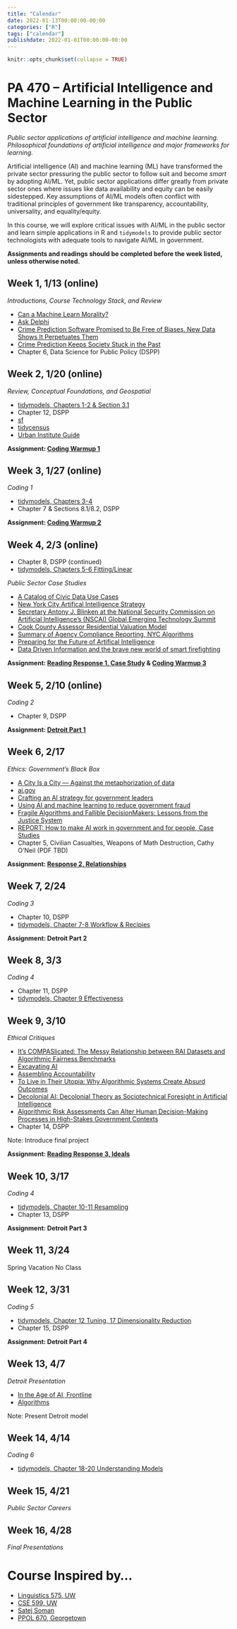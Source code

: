 ```yaml
---
title: "Calendar"
date: 2022-01-13T00:00:00-00:00
categories: ["R"]
tags: ["calendar"]
publishdate: 2022-01-01T00:00:00-00:00
---
```


```r
knitr::opts_chunk$set(collapse = TRUE)
```

# PA 470 – Artificial Intelligence and Machine Learning in the Public Sector

*Public sector applications of artificial intelligence and machine learning. Philosophical foundations of artificial intelligence and major frameworks for learning.*

Artificial intelligence (AI) and machine learning (ML) have transformed the private sector pressuring the public sector to follow suit and become *smart* by adopting AI/ML. 
Yet, public sector applications differ greatly from private sector ones where issues like data availability and equity can be easily sidestepped.
Key assumptions of AI/ML models often conflict with traditional principles of government like transparency, accountability, universality, and equality/equity. 

In this course, we will explore critical issues with AI/ML in the public sector and learn simple applications in R and `tidymodels` to provide public sector technologists with adequate tools to navigate AI/ML in government.

**Assignments and readings should be completed before the week listed, unless otherwise noted.**

## Week 1, 1/13 (online)

*Introductions, Course Technology Stack, and Review*

- [Can a Machine Learn Morality?](https://www.nytimes.com/2021/11/19/technology/can-a-machine-learn-morality.html)
- [Ask Delphi](https://delphi.allenai.org/?a1=Women+are+better+than+men.)
- [Crime Prediction Software Promised to Be Free of Biases. New Data Shows It Perpetuates Them](https://themarkup.org/prediction-bias/2021/12/02/crime-prediction-software-promised-to-be-free-of-biases-new-data-shows-it-perpetuates-them)
- [Crime Prediction Keeps Society Stuck in the Past](https://www.wired.com/story/crime-prediction-racist-history/)
- Chapter 6, Data Science for Public Policy (DSPP)

## Week 2, 1/20 (online)

*Review, Conceptual Foundations, and Geospatial*

- [tidymodels, Chapters 1-2 & Section 3.1](https://www.tmwr.org/index.html)
- Chapter 12, DSPP
- [sf](https://r-spatial.github.io/sf/)
- [tidycensus](https://walker-data.com/tidycensus/)
- [Urban Institute Guide](https://urbaninstitute.github.io/r-at-urban/mapping.html#Introduction)

**Assignment: [Coding Warmup 1](/coding-warmup-1)**

## Week 3, 1/27 (online)

*Coding 1*

- [tidymodels, Chapters 3-4](https://www.tmwr.org/index.html)
- Chapter 7 & Sections 8.1/8.2, DSPP

**Assignment: [Coding Warmup 2](/coding-warmup-2)**

## Week 4, 2/3 (online)

- Chapter 8, DSPP (continued)
- [tidymodels, Chapters 5-6 Fitting/Linear](https://www.tmwr.org/index.html)

*Public Sector Case Studies*

- [A Catalog of Civic Data Use Cases](https://datasmart.ash.harvard.edu/news/article/how-can-data-and-analytics-be-used-to-enhance-city-operations-723)
- [New York City Artifical Intelligence Strategy](https://www1.nyc.gov/assets/cto/downloads/ai-strategy/nyc_ai_strategy.pdf)
- [Secretary Antony J. Blinken at the National Security Commission on Artificial Intelligence’s (NSCAI) Global Emerging Technology Summit](https://www.state.gov/secretary-antony-j-blinken-at-the-national-security-commission-on-artificial-intelligences-nscai-global-emerging-technology-summit/)
- [Cook County Assessor Residential Valuation Model](https://gitlab.com/ccao-data-science---modeling/models/ccao_res_avm/-/tree/2021-assessment-year)
- [Summary of Agency Compliance Reporting, NYC Algorithms](https://www1.nyc.gov/assets/ampo/downloads/pdf/AMPO-CY-2020-Agency-Compliance-Reporting.pdf)
- [Preparing for the Future of Artifical Intelligence](https://obamawhitehouse.archives.gov/sites/default/files/whitehouse_files/microsites/ostp/NSTC/preparing_for_the_future_of_ai.pdf)
- [Data Driven Information and the brave new world of smart firefighting](https://www.nfpa.org/-/media/Files/News-and-Research/Resources/Research-Foundation/Current-projects/Smart-FF/SmartFFNFPAJournalDataDriven.ashx)

**Assignment: [Reading Response 1, Case Study](/reading-response-1) & [Coding Warmup 3](/coding-warmup-3)**

## Week 5, 2/10 (online)

*Coding 2*

- Chapter 9, DSPP

**Assignment: [Detroit Part 1](/detroit-1)**

## Week 6, 2/17

*Ethics: Government's Black Box*

- [A City Is a City — Against the metaphorization of data](https://everestpipkin.medium.com/a-city-is-a-city-against-the-metaphorization-of-data-2139be087a71)
- [ai.gov](https://www.ai.gov/)
- [Crafting an AI strategy for government leaders](https://www2.deloitte.com/us/en/insights/industry/public-sector/ai-strategy-for-government-leaders.html)
- [Using AI and machine learning to reduce government fraud](https://www.brookings.edu/research/using-ai-and-machine-learning-to-reduce-government-fraud/)
- [Fragile Algorithms and Fallible DecisionMakers: Lessons from the Justice System](https://pubs.aeaweb.org/doi/pdfplus/10.1257/jep.35.4.71)
- [REPORT: How to make AI work in government and for people, Case Studies](https://www.centreforpublicimpact.org/insights/how-to-make-ai-work-in-government-and-for-people)
- Chapter 5, Civilian Casualties, Weapons of Math Destruction, Cathy O'Neil (PDF TBD)

**Assignment: [Response 2, Relationships](reading-response-2)**

## Week 7, 2/24

*Coding 3*

- Chapter 10, DSPP
- [tidymodels, Chapter 7-8 Workflow & Recipies](https://www.tmwr.org/index.html)

**Assignment: Detroit Part 2**

## Week 8, 3/3

*Coding 4*

- Chapter 11, DSPP
- [tidymodels, Chapter 9 Effectiveness](https://www.tmwr.org/index.html)

## Week 9, 3/10

*Ethical Critiques*

- [It's COMPASlicated: The Messy Relationship between RAI Datasets and Algorithmic Fairness Benchmarks](https://arxiv.org/abs/2106.05498)
- [Excavating AI](https://excavating.ai/)
- [Assembling Accountability](https://datasociety.net/wp-content/uploads/2021/06/Assembling-Accountability.pdf)
- [To Live in Their Utopia: Why Algorithmic Systems Create Absurd Outcomes](https://ali-alkhatib.com/papers/chi/utopia/utopia.pdf)
- [Decolonial AI: Decolonial Theory as Sociotechnical Foresight in Artificial Intelligence](https://arxiv.org/pdf/2007.04068.pdf)
- [Algorithmic Risk Assessments Can Alter Human Decision-Making Processes in High-Stakes Government Contexts](https://www.benzevgreen.com/wp-content/uploads/2021/08/21-cscw.pdf)
- Chapter 14, DSPP

Note: Introduce final project

**Assignment: [Reading Response 3, Ideals](reading-response-3)**

## Week 10, 3/17

*Coding 4*

- [tidymodels, Chapter 10-11 Resampling](https://www.tmwr.org/index.html)
- Chapter 13, DSPP

**Assignment: Detroit Part 3**


## Week 11, 3/24

Spring Vacation No Class

## Week 12, 3/31

*Coding 5*

- [tidymodels, Chapter 12 Tuning, 17 Dimensionality Reduction](https://www.tmwr.org/index.html)
- Chapter 15, DSPP

**Assignment: Detroit Part 4**

## Week 13, 4/7

*Detroit Presentation*

- [In the Age of AI, Frontline](https://www.youtube.com/watch?v=5dZ_lvDgevk)
- [Algorithms](https://github.com/TheAlgorithms/Python)

Note: Present Detroit model

## Week 14, 4/14

*Coding 6*

- [tidymodels, Chapter 18-20 Understanding Models](https://www.tmwr.org/index.html)

## Week 15, 4/21

*Public Sector Careers*

## Week 16, 4/28

*Final Presentations*

# Course Inspired by...

- [Linguistics 575, UW](https://faculty.washington.edu/ebender/2021_575/#foundations)
- [CSE 599, UW](https://uw-cse599p.github.io/calendar/)
- [Satej Soman](https://satejsoman.com/#/)
- [PPOL 670, Georgetown](https://github.com/SigmaMonstR/data-science)
